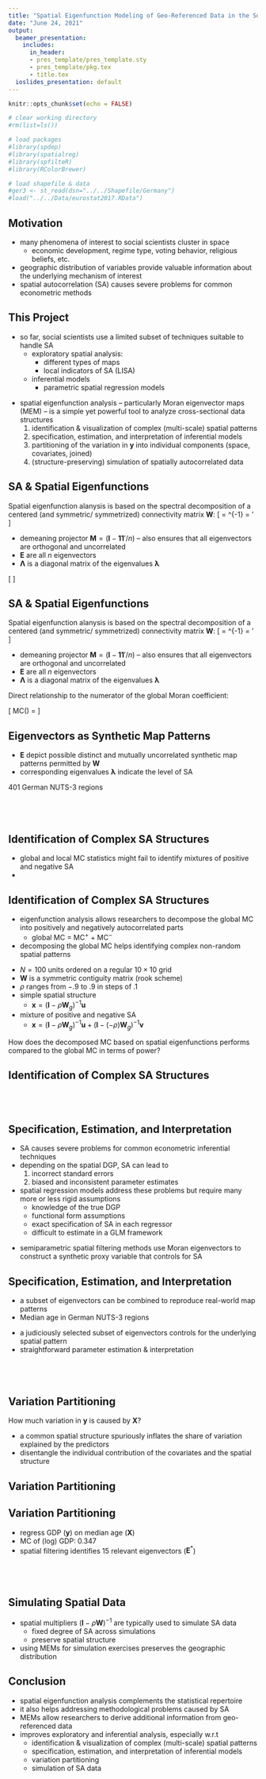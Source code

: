 ```yaml
---
title: "Spatial Eigenfunction Modeling of Geo-Referenced Data in the Social Sciences"
date: "June 24, 2021"
output:
  beamer_presentation:
    includes:
      in_header:
      - pres_template/pres_template.sty
      - pres_template/pkg.tex
      - title.tex
  ioslides_presentation: default
---
```


```r
knitr::opts_chunk$set(echo = FALSE)

# clear working directory
#rm(list=ls())

# load packages
#library(spdep)
#library(spatialreg)
#library(spfilteR)
#library(RColorBrewer)

# load shapefile & data
#ger3 <- st_read(dsn="../../Shapefile/Germany")
#load("../../Data/eurostat2017.RData")
```

## Motivation

* many phenomena of interest to social scientists cluster in space
  - economic development, regime type, voting behavior, religious beliefs, etc.
* geographic distribution of variables provide valuable information about the underlying mechanism of interest
* spatial autocorrelation (SA) causes severe problems for common econometric methods

\vspace{.5cm}

\begin{centering}
Adequately accounting for spatial structures is necessary to guard against false inferences and to utilize spatial information!
\end{centering}


## This Project

* so far, social scientists use a limited subset of techniques suitable to handle SA
  - exploratory spatial analysis:
    - different types of maps
    - local indicators of SA (LISA)
  - inferential models
    - parametric spatial regression models

\pause

* spatial eigenfunction analysis -- particularly Moran eigenvector maps (MEM) -- is a simple yet powerful tool to analyze cross-sectional data structures
  1. identification \& visualization of complex (multi-scale) spatial patterns
  2. specification, estimation, and interpretation of inferential models
  3. partitioning of the variation in $\bm{y}$ into individual components (space, covariates, joined)
  4. (structure-preserving) simulation of spatially autocorrelated data


## SA \& Spatial Eigenfunctions

Spatial eigenfunction alanysis is based on the spectral decomposition of a centered (and symmetric/ symmetrized) connectivity matrix $\bm{W}$:
\[
\bm{MWM} = \bm{E\Lambda E}^{-1} = \bm{E\Lambda E}'
\]

* demeaning projector $\bm{M}=(\bm{I}-\bm{11}'/n)$ -- also ensures that all eigenvectors are orthogonal and uncorrelated
* $\bm{E}$ are all $n$ eigenvectors
* $\bm{\Lambda}$ is a diagonal matrix of the eigenvalues $\bm{\lambda}$


\textcolor{white}{Direct relationship to the numerator of the global Moran coefficient:}

\[
\textcolor{white}{MC(\bm{x}) = \frac{n}{\bm{1}'\bm{W1}} \frac{\bm{x}'\bm{MWM}x}{\bm{x}'\bm{Mx}}}
\]

## SA \& Spatial Eigenfunctions

Spatial eigenfunction alanysis is based on the spectral decomposition of a centered (and symmetric/ symmetrized) connectivity matrix $\bm{W}$:
\[
\bm{\textcolor{red}{MWM}} = \bm{E\Lambda E}^{-1} = \bm{E\Lambda E}'
\]

* demeaning projector $\bm{M}=(\bm{I}-\bm{11}'/n)$ -- also ensures that all eigenvectors are orthogonal and uncorrelated
* $\bm{E}$ are all $n$ eigenvectors
* $\bm{\Lambda}$ is a diagonal matrix of the eigenvalues $\bm{\lambda}$


Direct relationship to the numerator of the global Moran coefficient:

\[
MC(\bm{x}) = \frac{n}{\bm{1}'\bm{W1}} \frac{\bm{x}'\bm{\textcolor{red}{MWM}x}}{\bm{x}'\bm{Mx}}
\]


## Eigenvectors as Synthetic Map Patterns

* $\bm{E}$ depict \underline{all} possible distinct and mutually uncorrelated synthetic map patterns permitted by $\bm{W}$
* corresponding eigenvalues $\bm{\lambda}$ indicate the level of SA

\underline{Example:} $401$ German NUTS-3 regions

\vspace{-.3cm}
\pause

\begin{minipage}[t]{.32\textwidth}
\centering
\tiny
Eigenvector 1\\
\includegraphics[scale=.17]{../../Figures/EV1}
\end{minipage}
\pause
\begin{minipage}[t]{.32\textwidth}
\centering
\tiny
Eigenvector 25\\
\includegraphics[scale=.17]{../../Figures/EV2}
\end{minipage}
\pause
\begin{minipage}[t]{.32\textwidth}
\centering
\tiny
Eigenvector 50\\
\includegraphics[scale=.17]{../../Figures/EV3}
\end{minipage}

\vspace{-.3cm}
\pause

\begin{minipage}[t]{.32\textwidth}
\centering
\tiny
Eigenvector 75\\
\includegraphics[scale=.17]{../../Figures/EV4}
\end{minipage}
\begin{minipage}[t]{.32\textwidth}
\centering
\tiny
Eigenvector 170\\
\includegraphics[scale=.17]{../../Figures/EV5}
\end{minipage}
\begin{minipage}[t]{.32\textwidth}
\centering
\tiny
Eigenvector 401\\
\includegraphics[scale=.17]{../../Figures/EV6}
\end{minipage}


## \ 

\centering
\LARGE\bf 1. Identification of Complex Spatial Structures


## Identification of Complex SA Structures

* global and local MC statistics might fail to identify mixtures of positive and negative SA
* \underline{Example:}

\vspace{-.3cm}
\pause

\begin{minipage}[t]{.32\textwidth}
\centering
\tiny
$\bm{e}_{80}$\\
\includegraphics[scale=.25]{../../Figures/decomp1}\\[2pt]
\includegraphics[scale=.25]{../../Figures/hist1}
\end{minipage}
\begin{minipage}[t]{.32\textwidth}
\centering
\tiny
$\bm{e}_{350}$\\
\includegraphics[scale=.25]{../../Figures/decomp2}\\[2pt]
\includegraphics[scale=.25]{../../Figures/hist2}
\end{minipage}
\pause
\begin{minipage}[t]{.32\textwidth}
\centering
\tiny
$\bm{e}_{80} + \bm{e}_{350}$\\
\includegraphics[scale=.25]{../../Figures/decomp3}\\[2pt]
\includegraphics[scale=.25]{../../Figures/hist3}
\end{minipage}


## Identification of Complex SA Structures

* eigenfunction analysis allows researchers to decompose the global MC into positively and negatively autocorrelated parts
  - global MC = MC$^+$ + MC$^-$
* decomposing the global MC helps identifying complex non-random spatial patterns

\pause

\underline{Monte Carlo setup:}

* $N=100$ units ordered on a regular $10\times 10$ grid
* $\bm{W}$ is a symmetric contiguity matrix (rook scheme)
* $\rho$ ranges from $-.9$ to $.9$ in steps of $.1$
* \underline{Scenario 1:} simple spatial structure
  - $\bm{x} = (\bm{I}-\rho\bm{W}_g)^{-1}\bm{u}$
* \underline{Scenario 2:} mixture of positive and negative SA
  - $\bm{x} = (\bm{I}-\rho\bm{W}_g)^{-1}\bm{u} + (\bm{I}-(-\rho)\bm{W}_g)^{-1}\bm{v}$

How does the decomposed MC based on spatial eigenfunctions performs compared to the global MC in terms of power?


## Identification of Complex SA Structures

\begin{minipage}[t]{.49\textwidth}
\centering
\footnotesize
\underline{Scenario 1:} Simple Spatial Structure\\
\includegraphics[scale=.39]{../../Figures/power1}
\end{minipage}
\pause
\begin{minipage}[t]{.49\textwidth}
\centering
\footnotesize
\underline{Scenario 2:} Mixture of SA\\
\includegraphics[scale=.39]{../../Figures/power2}
\end{minipage}


## \ 

\centering
\LARGE\bf 2. Model Specification, Estimation, and Interpretation


## Specification, Estimation, and Interpretation

* SA causes severe problems for common econometric inferential techniques
* depending on the spatial DGP, SA can lead to
  1. incorrect standard errors
  2. biased and inconsistent parameter estimates
* spatial regression models address these problems but require many more or less rigid assumptions
  - knowledge of the true DGP
  - functional form assumptions
  - exact specification of SA in each regressor
  - difficult to estimate in a GLM framework

\vspace{.5cm}

* semiparametric spatial filtering methods use Moran eigenvectors to construct a synthetic proxy variable that controls for SA


## Specification, Estimation, and Interpretation

* a subset of eigenvectors can be combined to reproduce real-world map patterns
* \underline{Example:} Median age in German NUTS-3 regions

\vspace{-.3cm}

\begin{minipage}[t]{.32\textwidth}
\centering
\tiny
Observed Median Age\\
\includegraphics[scale=.25]{../../Figures/filter1}
\end{minipage}
\pause
\begin{minipage}[t]{.32\textwidth}
\centering
\tiny
Synthetic Spatial Filter\\
\includegraphics[scale=.25]{../../Figures/filter2}
\end{minipage}
\pause
\begin{minipage}[t]{.32\textwidth}
\centering
\tiny
Filtered Residuals\\
\includegraphics[scale=.25]{../../Figures/filter3}
\end{minipage}

* a judiciously selected subset of eigenvectors controls for the underlying spatial pattern
* straightforward parameter estimation \& interpretation

## \ 

\centering
\LARGE\bf 3. Variation Partitioning


## Variation Partitioning

How much variation in $\bm{y}$ is caused by $\bm{X}$?

* a common spatial structure spuriously inflates the share of variation explained by the predictors
* disentangle the individual contribution of the covariates and the spatial structure

\begin{figure}[htb]
\centering
\begin{tikzpicture}
\draw[thick] (0,0) rectangle (10,1);
\filldraw[fill=black, opacity=.3, thick] (0,0) rectangle (5,1);
\filldraw[fill=black!70, opacity=.3, thick] (3,0) rectangle (7,1);
\draw [thick, decorate, decoration={brace, amplitude=15pt, raise=1ex}]
  (0,1) -- (10,1) node [midway, yshift=30pt] {Total variation in $\bm{y}$};
\draw [thick, decorate, decoration={brace, amplitude=15pt, mirror, raise=1ex}]
(0,0) -- (5,0) node [midway, yshift=-30pt] {Covariates $\bm{X}$};
\draw [thick, decorate, decoration={brace, amplitude=15pt, mirror, raise=1ex}]
(3,0) -- (7,0) node [midway, yshift=-30pt] {Space $\bm{E}^*$};
\draw [thick, decorate, decoration={brace, amplitude=15pt, mirror, raise=1ex}]
(7,0) -- (10,0) node [midway, yshift=-30pt] {Unexplained};
\node at (1.5,.5) {\footnotesize [a]};
\node at (4,.5) {\footnotesize [b]};
\node at (6,.5) {\footnotesize [c]};
\node at (8.5,.5) {\footnotesize [d]};
\end{tikzpicture}
\end{figure}


## Variation Partitioning

\begin{itemize}
\item[1] identify a subset of eigenvectors $\bm{E}^*$ that serve as spatial predictors
\pause
\item[2] regress $\bm{y}$ on three sets of predictors and calculate $R^2$
\begin{itemize}
  \item[2.1] regress $\bm{y}$ on $\bm{X}$ (fraction $[a+b]$)
  \item[2.2] regress $\bm{y}$ on $\bm{E}^*$ (fraction $[b+c]$)
  \item[2.3] regress $\bm{y}$ on $\bm{X}$ and $\bm{E}^*$ (fraction $[a+b+c]$)
\end{itemize}
\pause
\item[3] using the results from step 2, calculate individual fractions
\begin{itemize}
  \item[3.1] $[a] = [a+b+c] - [b+c]$
  \item[3.2] $[b] = [a+b] + [b+c] - [a+b+c]$
  \item[3.3] $[c] = [a+b+c] - [a+b]$
  \item[3.4] $[d] = 1 - [a+b+c]$
\end{itemize}
\pause
\item[4] use Moran spectral randomization to calculate $R^2_{adj}$
\end{itemize}


## Variation Partitioning

\underline{Example:}

* regress GDP ($\bm{y}$) on median age ($\bm{X}$)
* MC of (log) GDP: $0.347$
* spatial filtering identifies 15 relevant eigenvectors ($\bm{E}^*$)

\pause

\begin{table}[htb]
\centering
\begin{threeparttable}
\begin{tabular}{l|ccc|cccc}
\multicolumn{1}{c}{\ }& \multicolumn{3}{c}{\underline{Joint Fractions}} & \multicolumn{4}{c}{\underline{Individual Fractions}}\\
& $[a+b]$ & $[b+c]$ & $[a+b+c]$ & $[a]$ & $[b]$ & $[c]$ & $[d]$\\
\hline
$R^2$ & $0.286$ & $0.246$ & $0.523$ & $0.277$ & $0.009$ & $0.237$ & $0.477$ \\
$R^2_{adj}$ & $0.284$ & $0.217$ & $0.492$ & $0.275$ & $0.009$ & $0.208$ & $0.508$\\
\hline
\end{tabular}
\begin{tablenotes}
\footnotesize
\item \underline{Note:} Spatially constrained null model to calculate $R^2_{adj}$ based on $1,000$ random permutations.
\end{tablenotes}
\end{threeparttable}
\end{table}

## \ 

\centering
\LARGE\bf 4. (Structure-Preserving) Simulation of Spatially Autocorrelated Data


## Simulating Spatial Data

* spatial multipliers $(\bm{I}-\rho\bm{W})^{-1}$ are typically used to simulate SA data
  - fixed degree of SA across simulations
  - \underline{does not} preserve spatial structure

* using MEMs for simulation exercises preserves the geographic distribution

\vspace{-.3cm}

\begin{minipage}[t]{.32\textwidth}
\centering
\tiny
Observed Median Age\\
\includegraphics[scale=.25]{../../Figures/simtrue}
\end{minipage}
\pause
\begin{minipage}[t]{.32\textwidth}
\centering
\tiny
Spatial Multipliers (Mean)\\
\includegraphics[scale=.25]{../../Figures/simsar}
\end{minipage}
\pause
\begin{minipage}[t]{.32\textwidth}
\centering
\tiny
MEMs (Mean)\\
\includegraphics[scale=.25]{../../Figures/simfilter}
\end{minipage}


## Conclusion

* spatial eigenfunction analysis complements the statistical repertoire
* it also helps addressing methodological problems caused by SA
* MEMs allow researchers to derive additional information from geo-referenced data
* improves exploratory and inferential analysis, especially w.r.t
  - identification \& visualization of complex (multi-scale) spatial patterns
  - specification, estimation, and interpretation of inferential models
  - variation partitioning
  - simulation of SA data
